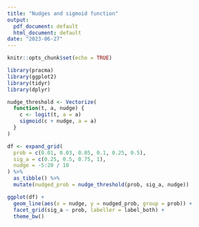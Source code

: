 ```yaml
---
title: "Nudges and sigmoid function"
output:
  pdf_document: default
  html_document: default
date: "2023-06-27"
---
```


```r
knitr::opts_chunk$set(echo = TRUE)
```

```r
library(pracma)
library(ggplot2)
library(tidyr)
library(dplyr)
```

```r
nudge_threshold <- Vectorize(
  function(t, a, nudge) {
    c <- logit(t, a = a)
    sigmoid(c + nudge, a = a)
  }
)
```

```r
df <- expand_grid(
  prob = c(0.01, 0.03, 0.05, 0.1, 0.25, 0.5),
  sig_a = c(0.25, 0.5, 0.75, 1),
  nudge = -5:20 / 10
) %>%
  as_tibble() %>%
  mutate(nudged_prob = nudge_threshold(prob, sig_a, nudge))
```


```r
ggplot(df) +
  geom_line(aes(x = nudge, y = nudged_prob, group = prob)) + 
  facet_grid(sig_a ~ prob, labeller = label_both) + 
  theme_bw()
```
